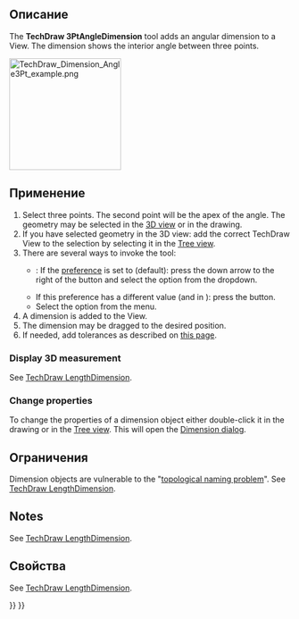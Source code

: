 <languages/>

<div class="mw-translate-fuzzy">
{{Docnav/ru
|[[TechDraw_AngleDimension/ru|Указать угловой размер]]
|[[TechDraw_HorizontalExtentDimension/ru|Указать горизонтальный габаритный размер]]
|[[TechDraw_Workbench/ru|Верстак "TechDraw"]]
|IconL=TechDraw_AngleDimension.svg
|IconR=TechDraw_HorizontalExtentDimension.svg
|IconC=Workbench_TechDraw.svg
}}
</div>

<div class="mw-translate-fuzzy">
{{GuiCommand/ru
|Name/ru=Указать угловой размер по 3 точкам
|Name=TechDraw_3PtAngleDimension
|MenuLocation=TechDraw → Указать угловой размер по 3 точкам
|Workbenches=[[TechDraw_Workbench/ru|TechDraw]]
|Version=0.18
|SeeAlso=[[TechDraw_AngleDimension/ru|Указать угловой размер]]
}}
</div>

<span id="Description"></span>
==Описание==

The '''TechDraw 3PtAngleDimension''' tool adds an angular dimension to a View. The dimension shows the interior angle between three points.

[[Image:TechDraw_Dimension_Angle3Pt_example.png|200px]]
{{Caption|Measuring the angle between three points}}

<span id="Usage"></span>
==Применение==

# Select three points. The second point will be the apex of the angle. The geometry may be selected in the [[3D_view|3D view]] or in the drawing.
# If you have selected geometry in the 3D view: add the correct TechDraw View to the selection by selecting it in the [[Tree_view|Tree view]].
# There are several ways to invoke the tool:
#* {{Version|1.0}}: If the {{MenuCommand|Dimensioning tools}} [[TechDraw_Preferences#Dimensions|preference]] is set to {{Value|Single tool}} (default): press the down arrow to the right of the {{Button|[[Image:TechDraw_Dimension.svg||x16px]][[Image:Toolbar_flyout_arrow.svg|x16px]]}} button and select the {{MenuCommand|[[Image:TechDraw_3PtAngleDimension.svg|16px]] Insert 3-Point Angle Dimension}} option from the dropdown.
#* If this preference has a different value (and in {{VersionMinus|0.21}}): press the {{Button|[[Image:TechDraw_3PtAngleDimension.svg|16px]] [[TechDraw_3PtAngleDimension|Insert 3-Point Angle Dimension]]}} button.
#* Select the {{MenuCommand|TechDraw → Dimensions → [[Image:TechDraw_3PtAngleDimension.svg|16px]] Insert 3-Point Angle Dimension}} option from the menu.
# A dimension is added to the View.
# The dimension may be dragged to the desired position.
# If needed, add tolerances as described on [[TechDraw_Geometric_dimensioning_and_tolerancing#Tolerances|this page]].

===Display 3D measurement===

See [[TechDraw_LengthDimension#Display_3D_measurement|TechDraw LengthDimension]].

===Change properties===

To change the properties of a dimension object either double-click it in the drawing or in the [[Tree_view|Tree view]]. This will open the [[TechDraw_LengthDimension#Dimension_dialog|Dimension dialog]].

<span id="Limitations"></span>
== Ограничения ==

Dimension objects are vulnerable to the "[[Topological_naming_problem|topological naming problem]]". See [[TechDraw_LengthDimension|TechDraw LengthDimension]].

==Notes==

See [[TechDraw_LengthDimension#Notes|TechDraw LengthDimension]].

<span id="Properties"></span>
==Свойства==

See [[TechDraw_LengthDimension#Properties|TechDraw LengthDimension]].


<div class="mw-translate-fuzzy">
{{Docnav/ru
|[[TechDraw_AngleDimension/ru|Указать угловой размер]]
|[[TechDraw_HorizontalExtentDimension/ru|Указать горизонтальный габаритный размер]]
|[[TechDraw_Workbench/ru|Верстак "TechDraw"]]
|IconL=TechDraw_AngleDimension.svg
|IconR=TechDraw_HorizontalExtentDimension.svg
|IconC=Workbench_TechDraw.svg
}}
</div>

{{TechDraw_Tools_navi{{#translation:}}}}
{{Userdocnavi{{#translation:}}}}
